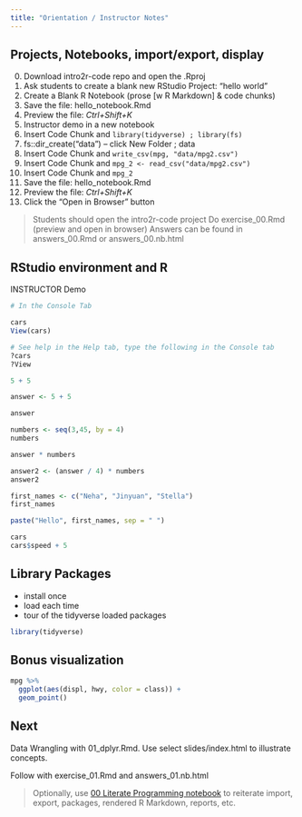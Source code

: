 ```yaml
---
title: "Orientation / Instructor Notes"
---
```


## Projects, Notebooks, import/export, display

0. Download intro2r-code repo and open the .Rproj
1. Ask students to create a blank new RStudio Project: "hello world"
1. Create a Blank R Notebook (prose [w R Markdown] & code chunks)
1. Save the file:  hello_notebook.Rmd
1. Preview the file:  *Ctrl+Shift+K* 
2. Instructor demo in a new notebook
2. Insert Code Chunk and `library(tidyverse) ; library(fs)`
2. fs::dir_create("data")  -- click New Folder ; data
2. Insert Code Chunk and `write_csv(mpg, "data/mpg2.csv")`
2. Insert Code Chunk and `mpg_2 <- read_csv("data/mpg2.csv")`
2. Insert Code Chunk and `mpg_2`
3. Save the file:  hello_notebook.Rmd
3. Preview the file:  *Ctrl+Shift+K* 
3. Click the "Open in Browser" button

> Students should open the intro2r-code project
> Do exercise_00.Rmd (preview and open in browser)
> Answers can be found in answers_00.Rmd or answers_00.nb.html

## RStudio environment and R 

INSTRUCTOR Demo


```r
# In the Console Tab

cars
View(cars)
```


```r
# See help in the Help tab, type the following in the Console tab
?cars
?View

```


```r
5 + 5
```


```r
answer <- 5 + 5
```


```r
answer 
```


```r
numbers <- seq(3,45, by = 4)
numbers
```


```r
answer * numbers
```


```r
answer2 <- (answer / 4) * numbers
answer2
```


```r
first_names <- c("Neha", "Jinyuan", "Stella")
first_names
```


```r
paste("Hello", first_names, sep = " ")
```


```r
cars
cars$speed + 5
```

## Library Packages

- install once
- load each time
- tour of the tidyverse loaded packages

```r
library(tidyverse)
```

## Bonus visualization

```r
mpg %>% 
  ggplot(aes(displ, hwy, color = class)) +
  geom_point()
```

## Next

Data Wrangling with 01_dplyr.Rmd.  Use select slides/index.html to illustrate concepts.

Follow with exercise_01.Rmd and answers_01.nb.html

> Optionally, use [00 Literate Programming notebook](00_import-data_literate-programming.nb.html) to reiterate import, export, packages, rendered R Markdown, reports, etc.
